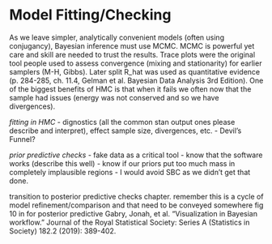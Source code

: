 # Model Fitting/Checking {#model-checking}

As we leave simpler, analytically convenient models (often using conjugancy), Bayesian inference must use MCMC.
MCMC is powerful yet care and skill are needed to trust the results.
Trace plots were the original tool people used to assess convergence (mixing and stationarity) for earlier samplers (M-H, Gibbs).
Later split R_hat was used as quantitative evidence (p. 284-285, ch. 11.4, Gelman et al. Bayesian Data Analysis 3rd Edition).
One of the biggest benefits of HMC is that when it fails we often now that the sample had issues (energy was not conserved and so we have divergences).

*fitting in HMC*
- dignostics (all the common stan output ones please describe and interpret), effect sample size, divergences, etc.
- Devil's Funnel?

*prior predictive checks*
- fake data as a critical tool
- know that the software works (describe this well)
- know if our priors put too much mass in completely implausible regions
- I would avoid SBC as we didn't get that done.

transition to posterior predictive checks chapter.
remember this is a cycle of model refinement/comparison and that need to be conveyed somewhere 
fig 10 in for posterior predictive Gabry, Jonah, et al. "Visualization in Bayesian workflow." Journal of the Royal Statistical Society: Series A (Statistics in Society) 182.2 (2019): 389-402.
